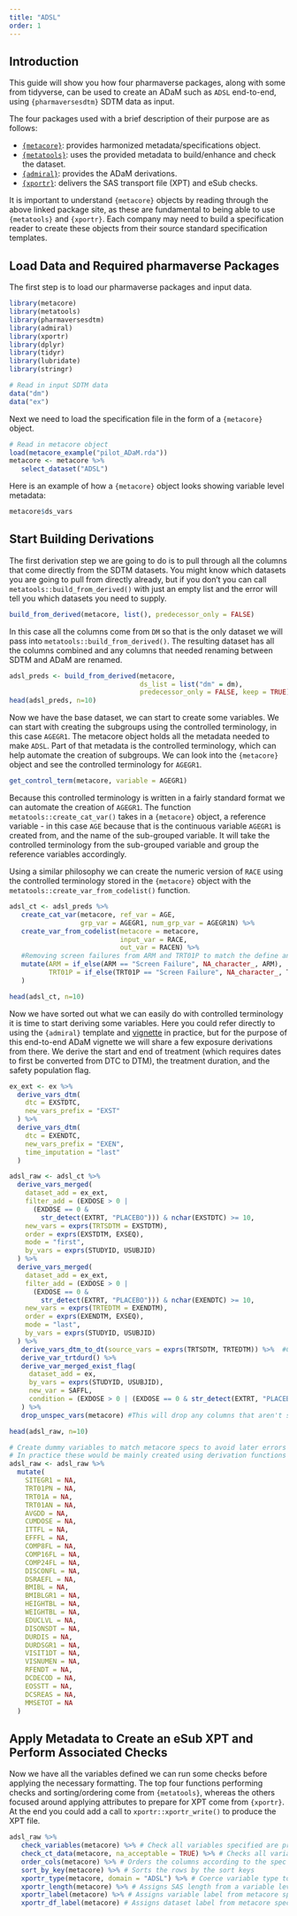```yaml
---
title: "ADSL"
order: 1
---
```


## Introduction

This guide will show you how four pharmaverse packages, along with some from tidyverse, can be used to create an ADaM such as `ADSL` end-to-end, using `{pharmaversesdtm}` SDTM data as input.

The four packages used with a brief description of their purpose are as follows:

-   [`{metacore}`](https://atorus-research.github.io/metacore/): provides harmonized metadata/specifications object.
-   [`{metatools}`](https://pharmaverse.github.io/metatools/): uses the provided metadata to build/enhance and check the dataset.
-   [`{admiral}`](https://pharmaverse.github.io/admiral/index.html): provides the ADaM derivations.
-   [`{xportr}`](https://atorus-research.github.io/xportr/): delivers the SAS transport file (XPT) and eSub checks.

It is important to understand `{metacore}` objects by reading through the above linked package site, as these are fundamental to being able to use `{metatools}` and `{xportr}`. Each company may need to build a specification reader to create these objects from their source standard specification templates.

## Load Data and Required pharmaverse Packages

The first step is to load our pharmaverse packages and input data.

```r
library(metacore)
library(metatools)
library(pharmaversesdtm)
library(admiral)
library(xportr)
library(dplyr)
library(tidyr)
library(lubridate)
library(stringr)

# Read in input SDTM data 
data("dm")
data("ex")
```

Next we need to load the specification file in the form of a `{metacore}` object.

```r
# Read in metacore object 
load(metacore_example("pilot_ADaM.rda"))
metacore <- metacore %>% 
   select_dataset("ADSL")
```

Here is an example of how a `{metacore}` object looks showing variable level metadata:

```r
metacore$ds_vars
```

## Start Building Derivations

The first derivation step we are going to do is to pull through all the columns that come directly from the SDTM datasets. You might know which datasets you are going to pull from directly already, but if you don't you can call `metatools::build_from_derived()` with just an empty list and the error will tell you which datasets you need to supply.

```r
build_from_derived(metacore, list(), predecessor_only = FALSE)
```

In this case all the columns come from `DM` so that is the only dataset we will pass into `metatools::build_from_derived()`. The resulting dataset has all the columns combined and any columns that needed renaming between SDTM and ADaM are renamed.

```r
adsl_preds <- build_from_derived(metacore, 
                                 ds_list = list("dm" = dm), 
                                 predecessor_only = FALSE, keep = TRUE)
head(adsl_preds, n=10)
```

Now we have the base dataset, we can start to create some variables. We can start with creating the subgroups using the controlled terminology, in this case `AGEGR1`. The metacore object holds all the metadata needed to make `ADSL`. Part of that metadata is the controlled terminology, which can help automate the creation of subgroups. We can look into the `{metacore}` object and see the controlled terminology for `AGEGR1`.

```r
get_control_term(metacore, variable = AGEGR1)
```

Because this controlled terminology is written in a fairly standard format we can automate the creation of `AGEGR1`. The function `metatools::create_cat_var()` takes in a `{metacore}` object, a reference variable - in this case `AGE` because that is the continuous variable `AGEGR1` is created from, and the name of the sub-grouped variable. It will take the controlled terminology from the sub-grouped variable and group the reference variables accordingly.

Using a similar philosophy we can create the numeric version of `RACE` using the controlled terminology stored in the `{metacore}` object with the `metatools::create_var_from_codelist()` function.

```r
adsl_ct <- adsl_preds %>% 
   create_cat_var(metacore, ref_var = AGE, 
                  grp_var = AGEGR1, num_grp_var = AGEGR1N) %>% 
   create_var_from_codelist(metacore = metacore, 
                            input_var = RACE, 
                            out_var = RACEN) %>% 
   #Removing screen failures from ARM and TRT01P to match the define and FDA guidence
   mutate(ARM = if_else(ARM == "Screen Failure", NA_character_, ARM),
          TRT01P = if_else(TRT01P == "Screen Failure", NA_character_, TRT01P)
   )

head(adsl_ct, n=10)
```

Now we have sorted out what we can easily do with controlled terminology it is time to start deriving some variables. Here you could refer directly to using the `{admiral}` template and [vignette](https://pharmaverse.github.io/admiral/cran-release/articles/adsl.html) in practice, but for the purpose of this end-to-end ADaM vignette we will share a few exposure derivations from there. We derive the start and end of treatment (which requires dates to first be converted from DTC to DTM), the treatment duration, and the safety population flag.

```r
ex_ext <- ex %>%
  derive_vars_dtm(
    dtc = EXSTDTC,
    new_vars_prefix = "EXST"
  ) %>%
  derive_vars_dtm(
    dtc = EXENDTC,
    new_vars_prefix = "EXEN",
    time_imputation = "last"
  )

adsl_raw <- adsl_ct %>%
  derive_vars_merged(
    dataset_add = ex_ext,
    filter_add = (EXDOSE > 0 |
      (EXDOSE == 0 &
        str_detect(EXTRT, "PLACEBO"))) & nchar(EXSTDTC) >= 10,
    new_vars = exprs(TRTSDTM = EXSTDTM),
    order = exprs(EXSTDTM, EXSEQ),
    mode = "first",
    by_vars = exprs(STUDYID, USUBJID)
  ) %>%
  derive_vars_merged(
    dataset_add = ex_ext,
    filter_add = (EXDOSE > 0 |
      (EXDOSE == 0 &
        str_detect(EXTRT, "PLACEBO"))) & nchar(EXENDTC) >= 10,
    new_vars = exprs(TRTEDTM = EXENDTM),
    order = exprs(EXENDTM, EXSEQ),
    mode = "last",
    by_vars = exprs(STUDYID, USUBJID)
  ) %>%
   derive_vars_dtm_to_dt(source_vars = exprs(TRTSDTM, TRTEDTM)) %>%  #Convert Datetime variables to date 
   derive_var_trtdurd() %>% 
   derive_var_merged_exist_flag(
     dataset_add = ex,
     by_vars = exprs(STUDYID, USUBJID),
     new_var = SAFFL,
     condition = (EXDOSE > 0 | (EXDOSE == 0 & str_detect(EXTRT, "PLACEBO")))
   ) %>% 
   drop_unspec_vars(metacore) #This will drop any columns that aren't specified in the metacore object

head(adsl_raw, n=10)
```

```r
# Create dummy variables to match metacore specs to avoid later errors
# In practice these would be mainly created using derivation functions from admiral
adsl_raw <- adsl_raw %>%
  mutate(
    SITEGR1 = NA,
    TRT01PN = NA,
    TRT01A = NA,
    TRT01AN = NA,
    AVGDD = NA,
    CUMDOSE = NA,
    ITTFL = NA,
    EFFFL = NA,
    COMP8FL = NA,
    COMP16FL = NA,
    COMP24FL = NA,
    DISCONFL = NA,
    DSRAEFL = NA,
    BMIBL = NA,
    BMIBLGR1 = NA,
    HEIGHTBL = NA,
    WEIGHTBL = NA,
    EDUCLVL = NA,
    DISONSDT = NA,
    DURDIS = NA,
    DURDSGR1 = NA,
    VISIT1DT = NA,
    VISNUMEN = NA,
    RFENDT = NA,
    DCDECOD = NA,
    EOSSTT = NA,
    DCSREAS = NA,
    MMSETOT = NA
  )
```

## Apply Metadata to Create an eSub XPT and Perform Associated Checks

Now we have all the variables defined we can run some checks before applying the necessary formatting. The top four functions performing checks and sorting/ordering come from `{metatools}`, whereas the others focused around applying attributes to prepare for XPT come from `{xportr}`. At the end you could add a call to `xportr::xportr_write()` to produce the XPT file.

```r

adsl_raw %>% 
   check_variables(metacore) %>% # Check all variables specified are present and no more
   check_ct_data(metacore, na_acceptable = TRUE) %>% # Checks all variables with CT only contain values within the CT
   order_cols(metacore) %>% # Orders the columns according to the spec
   sort_by_key(metacore) %>% # Sorts the rows by the sort keys 
   xportr_type(metacore, domain = "ADSL") %>% # Coerce variable type to match spec
   xportr_length(metacore) %>% # Assigns SAS length from a variable level metadata 
   xportr_label(metacore) %>% # Assigns variable label from metacore specifications 
   xportr_df_label(metacore) # Assigns dataset label from metacore specifications
```
